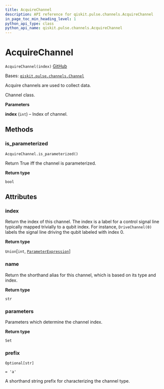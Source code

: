 ```yaml
---
title: AcquireChannel
description: API reference for qiskit.pulse.channels.AcquireChannel
in_page_toc_min_heading_level: 1
python_api_type: class
python_api_name: qiskit.pulse.channels.AcquireChannel
---
```


# AcquireChannel

<span id="qiskit.pulse.channels.AcquireChannel" />

`AcquireChannel(index)` [GitHub](https://github.com/qiskit/qiskit/tree/stable/0.23/qiskit/pulse/channels.py "view source code")

Bases: [`qiskit.pulse.channels.Channel`](pulse#qiskit.pulse.channels.Channel "qiskit.pulse.channels.Channel")

Acquire channels are used to collect data.

Channel class.

**Parameters**

**index** (`int`) – Index of channel.

## Methods

### is\_parameterized

<span id="qiskit.pulse.channels.AcquireChannel.is_parameterized" />

`AcquireChannel.is_parameterized()`

Return True iff the channel is parameterized.

**Return type**

`bool`

## Attributes

<span id="qiskit.pulse.channels.AcquireChannel.index" />

### index

Return the index of this channel. The index is a label for a control signal line typically mapped trivially to a qubit index. For instance, `DriveChannel(0)` labels the signal line driving the qubit labeled with index 0.

**Return type**

`Union`\[`int`, [`ParameterExpression`](qiskit.circuit.ParameterExpression "qiskit.circuit.parameterexpression.ParameterExpression")]

<span id="qiskit.pulse.channels.AcquireChannel.name" />

### name

Return the shorthand alias for this channel, which is based on its type and index.

**Return type**

`str`

<span id="qiskit.pulse.channels.AcquireChannel.parameters" />

### parameters

Parameters which determine the channel index.

**Return type**

`Set`

<span id="qiskit.pulse.channels.AcquireChannel.prefix" />

### prefix

`Optional[str]`

`= 'a'`

A shorthand string prefix for characterizing the channel type.

